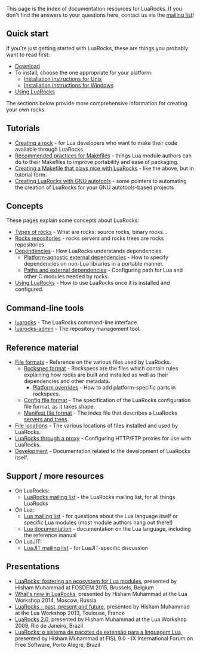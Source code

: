 This page is the index of documentation resources for LuaRocks. If you don't find the answers to your questions here, contact us via the [[mailing list]]!

== Quick start ==

If you're just getting started with LuaRocks, these are things you probably want to read first:

* [[Download]]
* To install, choose the one appropriate for your platform:
** [[Installation instructions for Unix]]
** [[Installation instructions for Windows]]
* [[Using LuaRocks]]



The sections below provide more comprehensive information for creating your own rocks.

== Tutorials ==

* [[Creating a rock]] - for Lua developers who want to make their code available through LuaRocks.
* [[Recommended practices for Makefiles]] - things Lua module authors can do to their Makefiles to improve portability and ease of packaging.
* [[Creating a Makefile that plays nice with LuaRocks]] - like the above, but in tutorial form.
* [[Creating LuaRocks with GNU autotools]] - some pointers to automating the creation of LuaRocks for your GNU autotools-based projects

== Concepts ==

These pages explain some concepts about LuaRocks:

* [[Types of rocks]] - What are rocks: source rocks, binary rocks...
* [[Rocks repositories]] - rocks servers and rocks trees are rocks repositories.
* [[Dependencies]] - How LuaRocks understands dependencies.
** [[Platform-agnostic external dependencies]] - How to specify dependencies on non-Lua libraries in a portable manner.
** [[Paths and external dependencies]] - Configuring path for Lua and other C modules needed by rocks.
* [[Using LuaRocks]] - How to use LuaRocks once it is installed and configured.

== Command-line tools ==

* [[luarocks]] - The LuaRocks command-line interface.
* [[luarocks-admin]] - The repository management tool.

== Reference material ==

* [[File formats]] - Reference on the various files used by LuaRocks.
** [[Rockspec format]] - Rockspecs are the files which contain rules explaining how rocks are built and installed as well as their dependencies and other metadata.
*** [[Platform overrides]] - How to add platform-specific parts in rockspecs.
** [[Config file format]] - The specification of the LuaRocks configuration file format, as it takes shape.
** [[Manifest file format]] - The index file that describes a LuaRocks [[Rocks repositories|servers and trees]].
* [[File locations]] - The various locations of files installed and used by LuaRocks.
* [[LuaRocks through a proxy]] - Configuring HTTP/FTP proxies for use with LuaRocks.
* [[Development]] - Documentation related to the development of LuaRocks itself.

== Support / more resources ==

* On LuaRocks:
** [[Mailing list|LuaRocks mailing list]] - the LuaRocks mailing list, for all things LuaRocks
* On Lua:
** [http://www.lua.org/lua-l.html Lua mailing list] - for questions about the Lua language itself or specific Lua modules (most module authors hang out there!)
** [http://www.lua.org/docs.html Lua documentation] - documentation on the Lua language, including the reference manual
* On LuaJIT:
** [http://luajit.org/list.html LuaJIT mailing list] - for LuaJIT-specific discussion

== Presentations ==

* [http://hisham.hm/talks#fosdem2015 LuaRocks: fostering an ecosystem for Lua modules], presented by Hisham Muhammad at FOSDEM 2015, Brussels, Belgium
* [http://hisham.hm/talks#luawshop14 What's new in LuaRocks], presented by Hisham Muhammad at the Lua Workshop 2014, Moscow, Russia
* [http://hisham.hm/talks#luawshop13 LuaRocks - past, present and future], presented by Hisham Muhammad at the Lua Workshop 2013, Toulouse, France
* [http://hisham.hm/talks#luawshop09 LuaRocks 2.0], presented by Hisham Muhammad at the Lua Workshop 2009, Rio de Janeiro, Brazil
* [http://hisham.hm/talks#fisl9 LuaRocks: o sistema de pacotes de extensão para a linguagem Lua], presented by Hisham Muhammad at FISL 9.0 - IX International Forum on Free Software, Porto Alegre, Brazil
